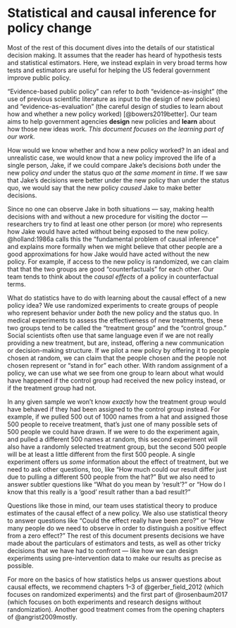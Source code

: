 # Statistical and causal inference for policy change

Most of the rest of this document dives into the details of our statistical decision making. It assumes that the reader has heard of hypothesis tests and
statistical estimators. Here, we instead explain in very broad terms how tests
and estimators are useful for helping the US federal government improve public policy.

"Evidence-based public policy" can refer to *both* "evidence-as-insight" (the use of previous scientific literature as input to the design of new policies) and "evidence-as-evaluation" (the careful design of studies to learn about how and whether a new policy worked) [@bowers2019better]. Our team aims to help government agencies **design** new policies and **learn** about how those new ideas work. *This document focuses on the learning part of our work.*

How would we know whether and how a new policy worked? In an ideal and
unrealistic case, we would know that a new policy improved the life of a single
person, Jake, if we could compare Jake's decisions *both* under the new policy
*and* under the status quo *at the same moment in time*. If we saw that Jake's
decisions were better under the new policy than under the status quo, we would
say that the new policy *caused* Jake to make better decisions.

Since no one can observe Jake in both situations --- say, making health decisions with and without a new procedure for visiting the doctor --- researchers try to find at least one other person (or more) who represents how Jake would have acted without being exposed to the new policy. @holland:1986a calls this the "fundamental problem of causal inference" and explains more formally when we might believe that other people are a good approximations for how Jake would have acted without the new policy. For example, if access to the new policy is randomized, we can claim that that the two groups are good "counterfactuals" for each other. Our team tends to think about the *causal effects* of a policy in counterfactual terms.

What do statistics have to do with learning about the causal effect of a new
policy idea?  We use randomized experiments to create groups of people who
represent behavior under *both* the new policy and the status quo. In
medical experiments to assess the effectiveness of new treatments, these two
groups tend to be called the "treatment group" and the "control group." Social scientists often use that same language even if we are not really providing a new treatment, but are, instead, offering a new communication or decision-making structure. If we pilot a new policy by offering it to people chosen at random, we can claim that the people chosen and the people not chosen represent or "stand in for" each other. With random assignment of a policy, we can use what we see from one group to learn about what would have happened if the control group had received the new policy instead, or if the treatment group had not.

In any given sample we won't know *exactly* how the treatment group would have behaved if they had been assigned to the control group instead. For example, if we pulled 500 out of 1000 names from a hat and assigned those 500 people to receive treatment, that's just one of many possible sets of 500 people we could have drawn. If we were to do the experiment again, and pulled a different 500 names at random, this second experiment will also have a randomly selected treatment group, but the second 500 people will be at least a little different from the first 500 people. A single experiment offers us *some* information about the effect of treatment, but we need to ask other questions, too, like "How much could our result differ just due to pulling a different 500 people from the hat?" But we also need to answer subtler questions like "What do you mean by 'result'?" or "How do I know that this really is a 'good' result rather than a bad result?"

Questions like those in mind, our team uses statistical theory to produce estimates of the causal effect of a new policy. We also use statistical theory to answer questions like "Could the effect really have been zero?" or "How many people do we need to observe in order to distinguish a positive effect from a zero effect?" The rest of this document presents decisions we have made about the particulars of estimators and tests, as well as other tricky decisions that we have had to confront --- like how we can design experiments using pre-intervention data to make our results as precise as possible. 

For more on the basics of how statistics helps us answer questions about causal
effects, we recommend chapters 1--3 of @gerber_field_2012 (which focuses on
randomized experiments) and the first part of @rosenbaum2017 (which focuses on
both experiments and research designs without randomization). Another good treatment comes from the opening chapters of @angrist2009mostly.




